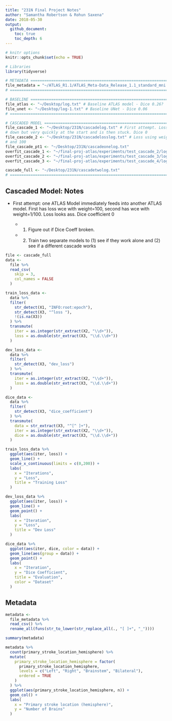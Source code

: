 ```yaml
---
title: "231N Final Project Notes"
author: "Samantha Robertson & Rohun Saxena"
date: 2018-05-30
output: 
  github_document:
    toc: true
    toc_depth: 6
---
```


```r
# knitr options
knitr::opts_chunk$set(echo = TRUE)
```

```r
# Libraries
library(tidyverse)

# METADATA =====================================================================
file_metadata = "~/ATLAS_R1.1/ATLAS_Meta-Data_Release_1.1_standard_mni.csv"
# ==============================================================================

# BASELINE =====================================================================
file_atlas <- "~/Desktop/log.txt" # Baseline ATLAS model - Dice 0.26?
file_unet <- "~/Desktop/log-1.txt" # Baseline UNet - Dice 0.06
# ==============================================================================

# CASCADED MODEL ===============================================================
file_cascade_1 <- "~/Desktop/231N/cascadelog.txt" # First attempt. Loss is going
# down but very quickly at the start and is then stuck. Dice 0
file_cascade_2 <- "~/Desktop/231N/cascadelosslog.txt" # Loss using weights 1000 
# and 100
file_cascade_pt1 <- "~/Desktop/231N/cascadeonelog.txt"
overfit_cascade_1 <- "~/final-proj-atlas/experiments/test_cascade_2/log.txt" # 1000
overfit_cascade_2 <- "~/final-proj-atlas/experiments/test_cascade_3/log.txt" #100
overfit_cascade_3 <- "~/final-proj-atlas/experiments/test_cascade_4/log.txt" #10

cascade_full <- "~/Desktop/231N/cascadetwolog.txt"
# ==============================================================================
```

## Cascaded Model: Notes

* First attempt: one ATLAS Model immediately feeds into another ATLAS model. First has loss wce with weight=100, second has wce with weight=1/100. Loss looks ass. Dice coefficient 0

  * 1) Figure out if Dice Coeff broken.
  * 2) Train two separate models to (1) see if they work alone and (2) see if a different cascade works

```r
file <- cascade_full
data <- 
  file %>% 
  read_csv(
    skip = 3,
    col_names = FALSE
  )

train_loss_data <- 
  data %>% 
  filter(
    str_detect(X1, "INFO:root:epoch"),
    str_detect(X3, "^loss "),
    !(is.na(X3))
  ) %>% 
  transmute(
    iter = as.integer(str_extract(X2, "\\d+")),
    loss = as.double(str_extract(X3, "\\d.\\d+"))
  )

dev_loss_data <- 
  data %>% 
  filter(
    str_detect(X3, "dev_loss")
  ) %>% 
  transmute(
    iter = as.integer(str_extract(X2, "\\d+")),
    loss = as.double(str_extract(X3, "\\d.\\d+"))
  )

dice_data <- 
  data %>% 
  filter(
    str_detect(X3, "dice_coefficient")
  ) %>%
  transmute(
    data = str_extract(X3, "^[^ ]+"),
    iter = as.integer(str_extract(X2, "\\d+")),
    dice = as.double(str_extract(X3, "\\d.\\d+"))
  )
```

```r
train_loss_data %>% 
  ggplot(aes(iter, loss)) +
  geom_line() +
  scale_x_continuous(limits = c(0,200)) +
  labs(
    x = "Iterations",
    y = "Loss",
    title = "Training Loss"
  )
```

```r
dev_loss_data %>% 
  ggplot(aes(iter, loss)) +
  geom_line() +
  geom_point() +
  labs(
    x = "Iteration",
    y = "Loss",
    title = "Dev Loss"
  )
```

```r
dice_data %>% 
  ggplot(aes(iter, dice, color = data)) +
  geom_line(aes(group = data)) +
  geom_point() +
  labs(
    x = "Iteration",
    y = "Dice Coefficient",
    title = "Evaluation",
    color = "Dataset"
  )
```

## Metadata
```r
metadata <-
  file_metadata %>% 
  read_csv() %>% 
  rename_all(funs(str_to_lower(str_replace_all(., "[ ]+", "_"))))
```

```r
summary(metadata)
```
```r
metadata %>% 
  count(primary_stroke_location_hemisphere) %>% 
  mutate(
    primary_stroke_location_hemisphere = factor(
      primary_stroke_location_hemisphere, 
      levels = c("Left", "Right", "Brainstem", "Bilateral"), 
      ordered = TRUE
    )
  ) %>% 
  ggplot(aes(primary_stroke_location_hemisphere, n)) +
  geom_col() +
  labs(
    x = "Primary stroke location (hemisphere)",
    y = "Number of Brains"
  )
```


